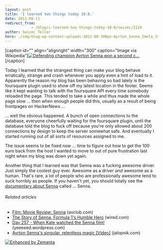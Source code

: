 ```yaml
---
layout: post
title: 'I learned two things today 10.8.'
date: 2011-08-11
redirect_from: 
            - /blog/i-learned-two-things-today-10-8/swizec/2124
author: Swizec Teller
hero: ./img/blog-wp-content-uploads-2011-08-300px-Ayrton_Senna_Imola_1989_Cropped3.jpg
---
```

\[caption id="" align="alignright" width="300" caption="Image via Wikipedia"][![Defending champion Ayrton Senna won a second c...](./img/blog-wp-content-uploads-2011-08-300px-Ayrton_Senna_Imola_1989_Cropped3.jpg "Defending champion Ayrton Senna won a second c...")](http://commons.wikipedia.org/wiki/File:Ayrton_Senna_Imola_1989_Cropped.jpg)\[/caption]



Today I learned that the strangest thing can make your blog behave erratically, strange and crash whenever you apply even a hint of load to it. Apparently the reason my blog has been behaving so bad lately is the foursquare plugin used to show off my latest location in the footer. Seems like it kept wanting to talk with the foursquare API every time somebody reloaded the page. This tended to take a while and thus made the whole page slow ... then when enough people did this, usually as a result of being frontpages on HackerNews ...



... well the obvious happened. A bunch of open connections to the database, everyone cheerfully waiting for the foursquare plugin, until the database told the blog to fuck off because you're only allowed about 200 connections by design to keep the server somewhat safe. And eventually I started running out of all sorts of resources assigned to me.



The issue seems to be fixed now ... time to figure out how to get the 100 euro back from the host I wanted to move to out of pure frustration last night when my blog was down yet again.



Another thing that I learned was that Senna was a fucking awesome driver. Just simply the coolest guy ever. Awesome as a driver _and_ awesome as a human. That's rare, a lot of people who are professionally awesome tend to suck horribly as people. If you haven't yet, you should totally see the [documentary about Senna](http://www.imdb.com/title/tt1424432/) called ... Senna.

###### Related articles

- [Film: Movie Review: Senna](http://www.avclub.com/articles/senna,60240/) (avclub.com)
- [The Story of Senna, Formula 1's Humble Hero](http://www.wired.com/geekdad/2011/08/senna/) (wired.com)
- [Day 257 - When Kate watched the Senna film!](http://yeeeeed.wordpress.com/2011/07/11/day-257-when-kate-watched-the-senna-film/) (yeeeeed.wordpress.com)
- [Ayrton Senna's singular, relentless magic \[Video\]](http://jalopnik.com/5823354/ayrton-sennas-singular-relentless-magic) (jalopnik.com)

[![Enhanced by Zemanta](http://img.zemanta.com/zemified_e.png?x-id=90edf8ca-6236-4d88-8e96-c12a0e40e38f)](http://www.zemanta.com/ "Enhanced by Zemanta")